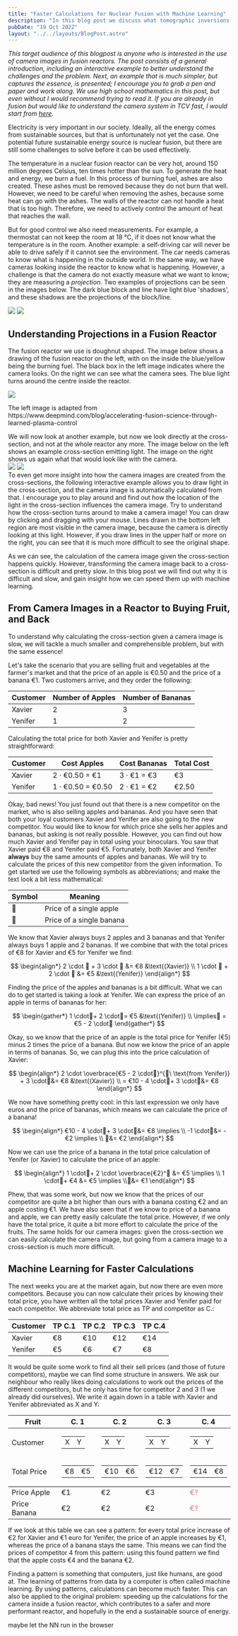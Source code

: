 ```yaml
---
title: "Faster Calculations for Nuclear Fusion with Machine Learning"
description: "In this blog post we discuss what tomographic inversions are, and in what fields we might find them. Solving inverse problems is difficult, so we work through examples, and use an interactive tool to visualize the inversion problem."
pubDate: "19 Oct 2022"
layout: "../../layouts/BlogPost.astro"
---
```



_This target audience of this blogpost is anyone who is interested in the use of camera images in fusion reactors. The post consists of a general introduction, including an interactive example to better understand the challenges and the problem. Next, an example that is much simpler, but captures the essence, is presented; I encourage you to grab a pen and paper and work along. We use high school mathematics in this post, but even without I would recommend trying to read it. If you are already in fusion but would like to understand the camera system in TCV fast, I would start from [here](#interactiveExample)._

Electricity is very important in our society. Ideally, all the energy comes from sustainable sources, but that is unfortunately not yet the case. One potential future sustainable energy source is nuclear fusion, but there are still some challenges to solve before it can be used effectively.

The temperature in a nuclear fusion reactor can be very hot, around 150 million degrees Celsius, ten times hotter than the sun. To generate the heat and energy, we burn a fuel. In this process of burning fuel, ashes are also created. These ashes must be removed because they do not burn that well. However, we need to be careful when removing the ashes, because some heat can go with the ashes. The walls of the reactor can not handle a heat that is too high. Therefore, we need to actively control the amount of heat that reaches the wall.

But for good control we also need measurements. For example, a thermostat can not keep the room at 18 °C, if it does not know what the temperature is in the room. Another example: a self-driving car will never be able to drive safely if it cannot see the environment. The car needs cameras to know what is happening in the outside world. In the same way, we have cameras looking inside the reactor to know what is happening. However, a challenge is that the camera do not exactly measure what we want to know; they are measuring a _projection_. Two examples of projections can be seen in the images below. The dark blue block and line have light blue 'shadows', and these shadows are the projections of the block/line.

<div class="flex flex-col md:flex-row">
  <img
    class="object-contain md:w-1/2 w-full"
    src="/blogdata/machine-learning-reconstruction/projection-1.svg"
  />
  <img
    class="object-contain md:w-1/2 w-full"
    src="/blogdata/machine-learning-reconstruction/projection-2.svg"
  />
</div>

## Understanding Projections in a Fusion Reactor

The fusion reactor we use is doughnut shaped. The image below shows a drawing of the fusion reactor on the left, with on the inside the blue/yellow being the burning fuel. The black box in the left image indicates where the camera looks. On the right we can see what the camera sees. The blue light turns around the centre inside the reactor.

<div class="flex flex-col md:flex-row">
  <img class="object-contain w-full" src="/blogdata/machine-learning-reconstruction/drawing_test1.svg" />
</div>
<p class="text-xs text-left mt-0">
  The left image is adapted from
  https://www.deepmind.com/blog/accelerating-fusion-science-through-learned-plasma-control
</p>
We will now look at another example, but now we look directly at the cross-section, and not at the whole
reactor any more. The image below on the left shows an example cross-section emitting light. The image on the
right shows us again what that would look like with the camera.

<div class="flex flex-row justify-between items-start content-start max-w-full">
  <img
    class="object-contain w-5/12 md:w-auto md:max-h-[384px]"
    src="/blogdata/machine-learning-reconstruction/example_pol.png"
  />
  <img
    class="object-contain w-7/12 md:w-auto md:max-h-[384px]"
    src="/blogdata/machine-learning-reconstruction/example_camera_image.png"
  />
</div>

<div id="interactiveExample"></div>
To even get more insight into how the camera images are created from the cross-sections, the following
interactive example allows you to draw light in the cross-section, and the camera image is automatically
calculated from that. I encourage you to play around and find out how the location of the light in the
cross-section influences the camera image. Try to understand how the cross-section turns around to make a
camera image! You can draw by clicking and dragging with your mouse. Lines drawn in the bottom left region are
most visible in the camera image, because the camera is directly looking at this light. However, if you draw
lines in the upper half or more on the right, you can see that it is much more difficult to see the original
shape.

<DrawPoloidalCamera client:load />

As we can see, the calculation of the camera image given the cross-section happens quickly. However, transforming the camera image back to a cross-section is difficult and pretty slow. In this blog post we will find out why it is difficult and slow, and gain insight how we can speed them up with machine learning.

## From Camera Images in a Reactor to Buying Fruit, and Back

To understand why calculating the cross-section given a camera image is slow, we will tackle a much smaller and comprehensible problem, but with the same essence!

Let's take the scenario that you are selling fruit and vegetables at the farmer's market and that the price of an apple is €0.50 and the price of a banana €1. Two customers arrive, and they order the following:

| Customer | Number of Apples | Number of Bananas |
| -------- | ---------------- | ----------------- |
| Xavier   | 2                | 3                 |
| Yenifer  | 1                | 2                 |

Calculating the total price for both Xavier and Yenifer is pretty straightforward:

| Customer | Cost Apples             | Cost Bananas      | Total Cost |
| -------- | ----------------------- | ----------------- | ---------- |
| Xavier   | 2 $\cdot$ €0.50 = €1    | 3 $\cdot$ €1 = €3 | €3         |
| Yenifer  | 1 $\cdot$ €0.50 = €0.50 | 2 $\cdot$ €1 = €2 | €2.50      |

Okay, bad news! You just found out that there is a new competitor on the market, who is also selling apples and bananas. And you have seen that both your loyal customers Xavier and Yenifer are also going to the new competitor. You would like to know for which price she sells her apples and bananas, but asking is not really possible. However, you can find out how much Xavier and Yenifer pay in total using your binoculars. You saw that Xavier paid €8 and Yenifer paid €5. Fortunately, both Xavier and Yenifer **always** buy the same amounts of apples and bananas. We will try to calculate the prices of this new competitor from the given information. To get started we use the following symbols as abbreviations; and make the text look a bit less mathematical:

| Symbol | Meaning                  |
| ------ | ------------------------ |
| 🍎     | Price of a single apple  |
| 🍌     | Price of a single banana |

We know that Xavier always buys 2 apples and 3 bananas and that Yenifer always buys 1 apple and 2 bananas. If we combine that with the total prices of €8 for Xavier and €5 for Yenifer we find:

$$
\begin{align*}
  2 \cdot 🍎 + 3 \cdot 🍌 &= €8 &\text{(Xavier)} \\
  1 \cdot 🍎 + 2 \cdot 🍌 &= €5 &\text{(Yenifer)}
\end{align*}
$$

Finding the price of the apples and bananas is a bit difficult. What we can do to get started is taking a look at Yenifer. We can express the price of an apple in terms of bananas for her:

$$
\begin{gather*}
  1 \cdot🍎+ 2 \cdot🍌= €5 &\text{(Yenifer)} \\
  \implies🍎 =  €5 - 2 \cdot🍌
\end{gather*}
$$

Okay, so we know that the price of an apple is the total price for Yenifer (€5) minus 2 times the price of a banana. But now we know the price of an apple in terms of bananas. So, we can plug this into the price calculation of Xavier:

$$
\begin{align*}
 2 \cdot \overbrace{€5 - 2 \cdot🍌}^{🍎\  \text{from Yenifer}} + 3 \cdot🍌&= €8 &\text{(Xavier)} \\
 = €10 - 4 \cdot🍌+ 3 \cdot🍌&= €8
\end{align*}
$$

We now have something pretty cool: in this last expression we only have euros and the price of bananas, which means we can calculate the price of a banana!

$$
\begin{align*}
  €10 - 4 \cdot🍌+ 3 \cdot🍌&= €8 \implies \\
  -1 \cdot🍌&= - €2 \implies \\
🍌&= €2
\end{align*}
$$

Now we can use the price of a banana in the total price calculation of Yenifer (or Xavier) to calculate the price of an apple:

$$
\begin{align*}
1 \cdot🍎+ 2 \cdot \overbrace{€2}^🍌 &= €5 \implies \\
1 \cdot🍎+ €4 &= €5 \implies \\🍎&= €1
\end{align*}
$$

Phew, that was some work, but now we know that the prices of our competitor are quite a bit higher than ours with a banana costing €2 and an apple costing €1. We have also seen that if we know to price of a banana and apple, we can pretty easily calculate the total price. However, if we only have the total price, it quite a bit more effort to calculate the price of the fruits. The same holds for our camera images: given the cross-section we can easily calculate the camera image, but going from a camera image to a cross-section is much more difficult.

## Machine Learning for Faster Calculations

The next weeks you are at the market again, but now there are even more competitors. Because you can now calculate their prices by knowing their total price, you have written all the total prices Xavier and Yenifer paid for each competitor. We abbreviate total price as TP and competitor as C.:

| Customer | TP C.1 | TP C.2 | TP C.3 | TP C.4 |
| -------- | ------ | ------ | ------ | ------ |
| Xavier   | €8     | €10    | €12    | €14    |
| Yenifer  | €5     | €6     | €7     | €8     |

It would be quite some work to find all their sell prices (and those of future competitors), maybe we can find some structure in answers. We ask our neighbour who really likes doing calculations to work out the prices of the different competitors, but he only has time for competitor 2 and 3 (1 we already did ourselves). We write it again down in a table with Xavier and Yenifer abbreviated as X and Y:

<table>
  <thead>
    <tr>
      <th>Fruit</th>
      <th>C. 1</th>
      <th>C. 2</th>
      <th>C. 3</th>
      <th>C. 4</th>
    </tr>
  </thead>
  <tbody>
    <tr>
      <td>Customer</td>
      <td>
        <table>
          <tr style="border-bottom: 0px;">
            <td>X</td>
            <td>Y</td>
          </tr>
        </table>
      </td>
      <td>
        <table>
          <tr style="border-bottom: 0px;">
            <td>X</td>
            <td>Y</td>
          </tr>
        </table>
      </td>
      <td>
        <table>
          <tr style="border-bottom: 0px;">
            <td>X</td>
            <td>Y</td>
          </tr>
        </table>
      </td>
      <td>
        <table>
          <tr style="border-bottom: 0px;">
            <td>X</td>
            <td>Y</td>
          </tr>
        </table>
      </td>
    </tr>
    <tr style="border-bottom: 1px solid black;">
      <td>Total Price</td>
      <td>
        <table>
          <tr style="border-bottom: 0px;">
            <td>€8</td>
            <td>€5</td>
          </tr>
        </table>
      </td>
      <td>
        <table>
          <tr style="border-bottom: 0px;">
            <td>€10</td>
            <td>€6</td>
          </tr>
        </table>
      </td>
      <td>
        <table>
          <tr style="border-bottom: 0px;">
            <td>€12</td>
            <td>€7</td>
          </tr>
        </table>
      </td>
      <td>
        <table>
          <tr style="border-bottom: 0px;">
            <td>€14</td>
            <td>€8</td>
          </tr>
        </table>
      </td>
    </tr>
    <tr>
      <td>Price Apple</td>
      <td>€1</td>
      <td>€2</td>
      <td>€3</td>
      <td style="color: #ee6c4dff;">€?</td>
    </tr>
    <tr>
      <td>Price Banana</td>
      <td>€2</td>
      <td>€2</td>
      <td>€2</td>
      <td style="color: #ee6c4dff">€?</td>
    </tr>
  </tbody>
</table>

If we look at this table we can see a pattern: for every total price increase of €2 for Xavier and €1 euro for Yenifer, the price of an apple increases by €1, whereas the price of a banana stays the same. This means we can find the prices of competitor 4 from this pattern: using this found pattern we find that the apple costs €4 and the banana €2.

Finding a pattern is something that computers, just like humans, are good at. The learning of patterns from data by a computer is often called machine learning. By using patterns, calculations can become much faster. This can also be applied to the original problem: speeding up the calculations for the camera inside a fusion reactor, which contributes to a safer and more performant reactor, and hopefully in the end a sustainable source of energy.

<Todo>maybe let the NN run in the browser</Todo>
